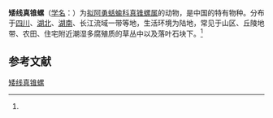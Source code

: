 {{Speciesbox
| name = 矮线真锥螺
| status = 
| status_system = 
| image = 
| genus = Euconulus
| species = infracinctus
| authority = (Heude, 1885)<ref name='id11048'>{{cite web| url =http://www.bioinfo.cn/db05/BjdwSpecies.php?action=view&id=11048| title =矮线真锥螺| work =《中国动物物种编目数据库》| publisher =中国科学院微生物研究所| author =中国科学院动物研究所| accessdate =2009-04-28| deadurl =yes| archiveurl =https://web.archive.org/web/20160305092356/http://www.bioinfo.cn/db05/BjdwSpecies.php?action=view&id=11048| archivedate =2016-03-05}}</ref>
}}

'''矮线真锥螺'''（[[学名|学名]]：{{lang|la|''Euconulus infracinctus''}}）为[[拟阿勇蛞蝓科|拟阿勇蛞蝓科]][[真锥螺属|真锥螺属]]的动物，是中国的特有物种。分布于[[四川|四川]]、[[湖北|湖北]]、[[湖南|湖南]]、长江流域一带等地，生活环境为陆地，常见于山区、丘陵地带、农田、住宅附近潮湿多腐殖质的草丛中以及落叶石块下。<ref name='id11048'/>

== 参考文献 ==
{{reflist}}

{{Wikispecies|Euconulus infracinctus}}

[[Category:真锥螺属|矮线真锥螺]]


{{软体动物小作品}}